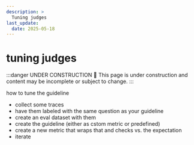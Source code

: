 ```yaml
---
description: >
  Tuning judges
last_update:
  date: 2025-05-18
---
```


# tuning judges

:::danger UNDER CONSTRUCTION
🔴 This page is under construction and content may be incomplete or subject to change.
:::

how to tune the guideline

- collect some traces
- have them labeled with the same question as your guideline
- create an eval dataset with them
- create the guideline (either as cstom metric or predefined)
- create a new metric that wraps that and checks vs. the expectation
- iterate
